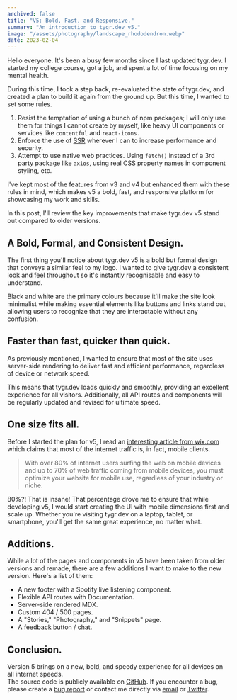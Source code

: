 ```yaml
---
archived: false
title: "V5: Bold, Fast, and Responsive."
summary: "An introduction to tygr.dev v5."
image: "/assets/photography/landscape_rhododendron.webp"
date: 2023-02-04
---
```


Hello everyone. It's been a busy few months since I last updated tygr.dev. I started my college course, got a job, and spent a lot of time focusing on my mental health.  

During this time, I took a step back, re-evaluated the state of tygr.dev, and created a plan to build it again from the ground up. But this time, I wanted to set some rules.  

1. Resist the temptation of using a bunch of npm packages; I will only use them for things I cannot create by myself, like heavy UI components or services like `contentful` and `react-icons.`
2. Enforce the use of [SSR](https://nextjs.org/docs/advanced-features/react-18/overview#streaming-ssr) wherever I can to increase performance and security.
3. Attempt to use native web practices. Using `fetch()` instead of a 3rd party package like `axios`, using real CSS property names in component styling, etc.  

I've kept most of the features from v3 and v4 but enhanced them with these rules in mind, which makes v5 a bold, fast, and responsive platform for showcasing my work and skills.  

In this post, I'll review the key improvements that make tygr.dev v5 stand out compared to older versions.

## A Bold, Formal, and Consistent Design.

The first thing you'll notice about tygr.dev v5 is a bold but formal design that conveys a similar feel to my logo. I wanted to give tygr.dev a consistent look and feel throughout so it's instantly recognisable and easy to understand.  

Black and white are the primary colours because it'll make the site look minimalist while making essential elements like buttons and links stand out, allowing users to recognize that they are interactable without any confusion.

## Faster than fast, quicker than quick. 

As previously mentioned, I wanted to ensure that most of the site uses server-side rendering to deliver fast and efficient performance, regardless of device or network speed.  

This means that tygr.dev loads quickly and smoothly, providing an excellent experience for all visitors. Additionally, all API routes and components will be regularly updated and revised for ultimate speed.

## One size fits all.

Before I started the plan for v5, I read an [interesting article from wix.com](https://www.wix.com/blog/2022/07/mobile-first-design/) which claims that most of the internet traffic is, in fact, mobile clients.

> With over 80% of internet users surfing the web on mobile devices and up to 70% of web traffic coming from mobile devices, you must optimize your website for mobile use, regardless of your industry or niche.

80%?! That is insane! That percentage drove me to ensure that while developing v5, I would start creating the UI with mobile dimensions first and scale up. Whether you're visiting tygr.dev on a laptop, tablet, or smartphone, you'll get the same great experience, no matter what.

## Additions.
While a lot of the pages and components in v5 have been taken from older versions and remade, there are a few additions I want to make to the new version. Here's a list of them:
* A new footer with a Spotify live listening component.
* Flexible API routes with Documentation.
* Server-side rendered MDX.
* Custom 404 / 500 pages.
* A "Stories," "Photography," and "Snippets" page.
* A feedback button / chat.

## Conclusion.

Version 5 brings on a new, bold, and speedy experience for all devices on all internet speeds.  
The source code is publicly available on [GitHub](https://github.com/tygerxqt/tygr.dev). If you encounter a bug, please create a [bug report](https://github.com/tygerxqt/tygr.dev/issues/new?assignees=tygerxqt&labels=bug&template=bug_report.md&title=%5BBUG%5D+) or contact me directly via [email](mailto:tygerxqt@nordstud.io) or [Twitter](https://twitter.com/tygerxqt).
